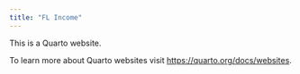 ```yaml
---
title: "FL Income"
---
```


This is a Quarto website.

To learn more about Quarto websites visit <https://quarto.org/docs/websites>.
